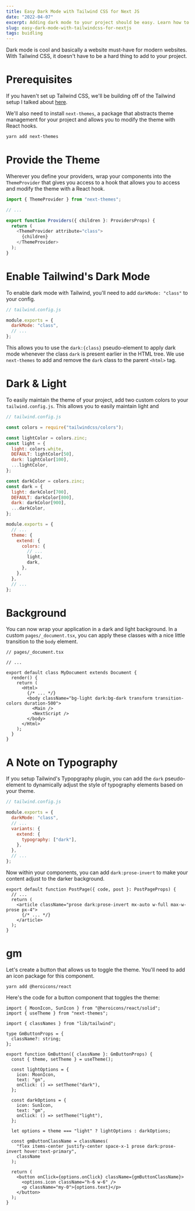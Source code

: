```yaml
---
title: Easy Dark Mode with Tailwind CSS for Next JS
date: "2022-04-07"
excerpt: Adding dark mode to your project should be easy. Learn how to add and customize the theme of your Next JS. 
slug: easy-dark-mode-with-tailwindcss-for-nextjs
tags: buidling
---
```

Dark mode is cool and basically a website must-have for modern websites. With Tailwind CSS, it doesn't have to be a hard thing to add to your project.

# Prerequisites

If you haven't set up Tailwind CSS, we'll be building off of the Tailwind setup I talked about [here](/getting-started-with-tailwindcss-and-nextjs).

We'll also need to install `next-themes`, a package that abstracts theme management for your project and allows you to modify the theme with React hooks. 

```bash
yarn add next-themes
```

# Provide the Theme 

Wherever you define your providers, wrap your components into the `ThemeProvider` that gives you access to a hook that allows you to access and modify the theme with a React hook. 

```ts
import { ThemeProvider } from "next-themes";

// ...

export function Providers({ children }: ProvidersProps) {
  return (
    <ThemeProvider attribute="class">
      {children}
    </ThemeProvider>
  );
}

```

# Enable Tailwind's Dark Mode  

To enable dark mode with Tailwind, you'll need to add `darkMode: "class"` to your config.

```js
// tailwind.config.js

module.exports = {
  darkMode: "class",
  // ...
};
```

This allows you to use the `dark:{class}` pseudo-element to apply dark mode whenever the class `dark` is present earlier in the HTML tree. We use `next-themes` to add and remove the `dark` class to the parent `<html>` tag. 

# Dark & Light

To easily maintain the theme of your project, add two custom colors to your `tailwind.config.js`. This allows you to easily maintain light and 

```js
// tailwind.config.js

const colors = require("tailwindcss/colors");

const lightColor = colors.zinc;
const light = {
  light: colors.white,
  DEFAULT: lightColor[50],
  dark: lightColor[100],
  ...lightColor,
};

const darkColor = colors.zinc;
const dark = {
  light: darkColor[700],
  DEFAULT: darkColor[800],
  dark: darkColor[900],
  ...darkColor,
};

module.exports = {
  // ...
  theme: {
    extend: {
      colors: {
        // ...
        light,
        dark,
      },
    },
  },
  // ...
};
```

# Background

You can now wrap your application in a dark and light background. In a custom `pages/_document.tsx`, you can apply these classes with a nice little transition to the `body` element. 

```tsx
// pages/_document.tsx

// ...

export default class MyDocument extends Document {
  render() {
    return (
      <Html>
        {/* ... */}
        <body className="bg-light dark:bg-dark transform transition-colors duration-500">
          <Main />
          <NextScript />
        </body>
      </Html>
    );
  }
}
```

# A Note on Typography

If you setup Tailwind's Typopgraphy plugin, you can add the `dark` pseudo-element to dynamically adjust the style of typography elements based on your theme. 

```js
// tailwind.config.js

module.exports = {
  darkMode: "class",
  // ...
  variants: {
    extend: {
      typography: ["dark"],
    },
  },
  // ...
};

```

Now within your components, you can add `dark:prose-invert` to make your content adjust to the darker background. 

```tsx
export default function PostPage({ code, post }: PostPageProps) {
  // ...
  return (
    <article className="prose dark:prose-invert mx-auto w-full max-w-prose px-4">
      {/* ... */}
    </article>
  );
}
```

# gm

Let's create a button that allows us to toggle the theme. You'll need to add an icon package for this component. 

```
yarn add @heroicons/react
```

Here's the code for a button component that toggles the theme:

```tsx
import { MoonIcon, SunIcon } from "@heroicons/react/solid";
import { useTheme } from "next-themes";

import { classNames } from "lib/tailwind";

type GmButtonProps = {
  className?: string;
};

export function GmButton({ className }: GmButtonProps) {
  const { theme, setTheme } = useTheme();

  const lightOptions = {
    icon: MoonIcon,
    text: "gn",
    onClick: () => setTheme("dark"),
  };

  const darkOptions = {
    icon: SunIcon,
    text: "gm",
    onClick: () => setTheme("light"),
  };

  let options = theme === "light" ? lightOptions : darkOptions;

  const gmButtonClassName = classNames(
    "flex items-center justify-center space-x-1 prose dark:prose-invert hover:text-primary",
    className
  );

  return (
    <button onClick={options.onClick} className={gmButtonClassName}>
      <options.icon className="h-6 w-6" />
      <p className="my-0">{options.text}</p>
    </button>
  );
}
```